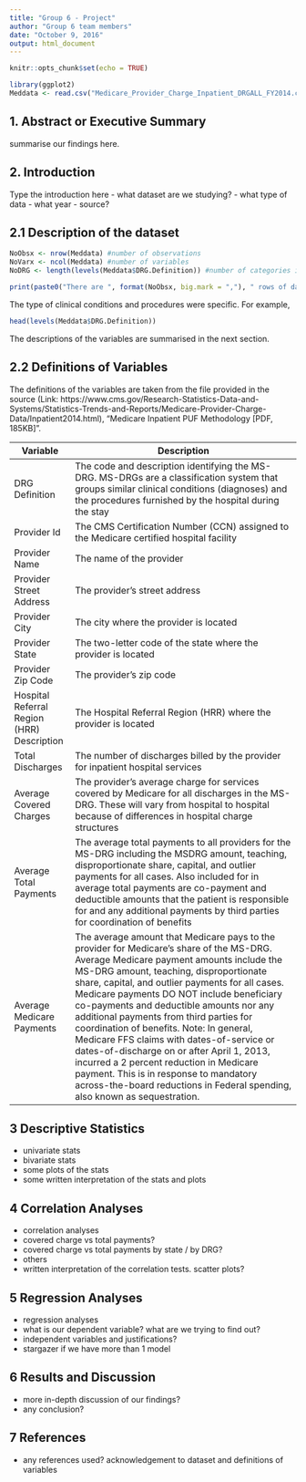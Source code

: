 ```yaml
---
title: "Group 6 - Project"
author: "Group 6 team members"
date: "October 9, 2016"
output: html_document
---
```


```r
knitr::opts_chunk$set(echo = TRUE)
```

```r
library(ggplot2)
Meddata <- read.csv("Medicare_Provider_Charge_Inpatient_DRGALL_FY2014.csv")

```

## 1. Abstract or Executive Summary
summarise our findings here.



## 2. Introduction
Type the introduction here
- what dataset are we studying?
- what type of data
- what year
- source? 


## 2.1 Description of the dataset

```r
NoObsx <- nrow(Meddata) #number of observations
NoVarx <- ncol(Meddata) #number of variables
NoDRG <- length(levels(Meddata$DRG.Definition)) #number of categories in DRG definitions

print(paste0("There are ", format(NoObsx, big.mark = ","), " rows of data across ", NoVarx, " columns of variables. Notably, there were ", NoDRG, " types of clinical conditions and procedures furnished by the hospitals during patients' stay."))
```

The type of clinical conditions and procedures were specific. For example,

```r
head(levels(Meddata$DRG.Definition))
```


The descriptions of the variables are summarised in the next section.



## 2.2 Definitions of Variables

The definitions of the variables are taken from the file provided in the source (Link: https://www.cms.gov/Research-Statistics-Data-and-Systems/Statistics-Trends-and-Reports/Medicare-Provider-Charge-Data/Inpatient2014.html), "Medicare Inpatient PUF Methodology [PDF, 185KB]".

|Variable| Description|
|-----------------------|--------------------------------------------------------------------------------------|
|DRG Definition| The code and description identifying the MS-DRG. MS-DRGs are a classification system that groups similar clinical conditions (diagnoses) and the procedures furnished by the hospital during the stay|
|Provider Id| The CMS Certification Number (CCN) assigned to the Medicare certified hospital facility|
|Provider Name| The name of the provider|
|Provider Street Address| The provider’s street address|
|Provider City| The city where the provider is located|
|Provider State| The two-letter code of the state where the provider is located|
|Provider Zip Code| The provider’s zip code|
|Hospital Referral Region (HRR) Description| The Hospital Referral Region (HRR) where the provider is located|
|Total Discharges| The number of discharges billed by the provider for inpatient hospital services|
|Average Covered Charges| The provider's average charge for services covered by Medicare for all discharges in the MS-DRG. These will vary from hospital to hospital because of differences in hospital charge structures|
|Average Total Payments|The average total payments to all providers for the MS-DRG including the MSDRG amount, teaching, disproportionate share, capital, and outlier payments for all cases. Also included for in average total payments are co-payment and deductible amounts that the patient is responsible for and any additional payments by third parties for coordination of benefits|
|Average Medicare Payments|The average amount that Medicare pays to the provider for Medicare's share of the MS-DRG. Average Medicare payment amounts include the MS-DRG amount, teaching, disproportionate share, capital, and outlier payments for all cases. Medicare payments DO NOT include beneficiary co-payments and deductible amounts nor any additional payments from third parties for coordination of benefits. Note: In general, Medicare FFS claims with dates-of-service or dates-of-discharge on or after April 1, 2013, incurred a 2 percent reduction in Medicare payment. This is in response to mandatory across-the-board reductions in Federal spending, also known as sequestration.| 



## 3 Descriptive Statistics 
- univariate stats
- bivariate stats
- some plots of the stats
- some written interpretation of the stats and plots



## 4 Correlation Analyses
- correlation analyses
- covered charge vs total payments?
- covered charge vs total payments by state / by DRG?
- others
- written interpretation of the correlation tests. scatter plots?


## 5 Regression Analyses
- regression analyses
- what is our dependent variable? what are we trying to find out?
- independent variables and justifications?
- stargazer if we have more than 1 model



## 6 Results and Discussion
- more in-depth discussion of our findings?
- any conclusion?



## 7 References
- any references used? acknowledgement to dataset and definitions of variables


